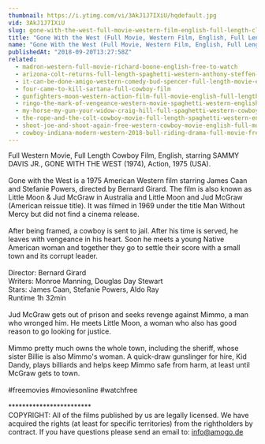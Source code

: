 ```yaml
---
thumbnail: https://i.ytimg.com/vi/3AkJ1J7IXiU/hqdefault.jpg
vid: 3AkJ1J7IXiU
slug: gone-with-the-west-full-movie-western-film-english-full-length-classic-movie-watchfree
title: "Gone With the West (Full Movie, Western Film, English, Full Length Classic Movie) watchfree"
name: "Gone With the West (Full Movie, Western Film, English, Full Length Classic Movie) watchfree"
publishedAt: "2018-09-20T13:27:58Z"
related:
  - madron-western-full-movie-richard-boone-english-free-to-watch
  - arizona-colt-returns-full-length-spaghetti-western-anthony-steffen-cowboy-film-1970
  - it-can-be-done-amigo-western-comedy-bud-spencer-full-length-movie-english-free-full-movies
  - four-came-to-kill-sartana-full-cowboy-film
  - gunfighters-moon-western-action-film-full-movie-english-full-length-film-hd-1080p
  - ringo-the-mark-of-vengeance-western-movie-spaghetti-western-english-full-length-free-westerns
  - my-horse-my-gun-your-widow-craig-hill-full-spaghetti-western-cowboy-film-english
  - the-rope-and-the-colt-cowboy-movie-full-length-spaghetti-western-english-free-full-westerns
  - shoot-joe-and-shoot-again-free-western-cowboy-movie-english-full-movie-youtube-movies
  - cowboy-indiana-modern-western-2018-bull-riding-drama-full-movie-free-feature-film-hd
---
```


Full Western Movie, Full Length Cowboy Film, English, starring SAMMY DAVIS JR., GONE WITH THE WEST (1974),  Action, 1975 (USA).<br />
<br />
Gone with the West is a 1975 American Western film starring James Caan and Stefanie Powers, directed by Bernard Girard. The film is also known as Little Moon & Jud McGraw in Australia and Little Moon and Jud McGraw (American reissue title). It was filmed in 1969 under the title Man Without Mercy but did not find a cinema release.<br />
<br />
After being framed, a cowboy is sent to jail. After his time is served, he leaves with vengeance in his heart. Soon he meets a young Native American woman and together they go to settle their score with a small town and its corrupt leader.<br />
<br />
Director: Bernard Girard<br />
Writers: Monroe Manning, Douglas Day Stewart<br />
Stars: James Caan, Stefanie Powers, Aldo Ray<br />
Runtime 1h 32min<br />
<br />
Jud McGraw gets out of prison and seeks revenge against Mimmo, a man who wronged him. He meets Little Moon, a woman who also has good reason to go looking for justice.<br />
<br />
Mimmo pretty much owns the whole town, including the sheriff, whose sister Billie is also Mimmo's woman. A quick-draw gunslinger for hire, Kid Dandy, plays billiards and helps keep Mimmo safe from harm, at least until McGraw gets to town.<br />
<br />
#freemovies #moviesonline #watchfree<br />
<br />
************************<br />
COPYRIGHT: All of the films published by us are legally licensed. We have acquired the rights (at least for specific territories) from the rightholders by contract. If you have questions please send an email to: info@amogo.de